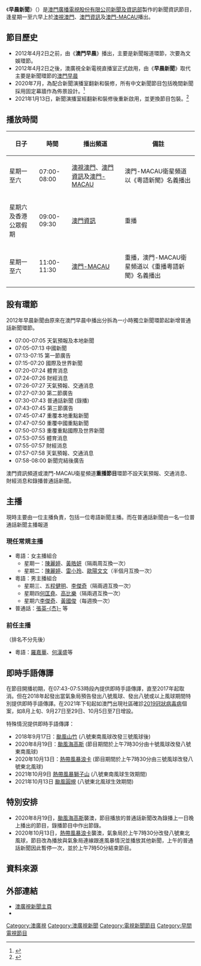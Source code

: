 {{copyedit|time=2014-10-28T14:24:53+00:00}}
{{In-progress_tvshow|澳廣視早晨新聞}}
{{電視節目信息框
| 顏色       = 
| 名稱       = 早晨新聞
| 原名       =
| 圖片       = 
| 圖說       =
| 類型       = 新聞資訊節目
| 原創       =
| 發展       =
| 導演       =
| 主持       =
| 演出       =
| 配音       =
| 旁白       =
| 主題曲     =
| 片頭曲     =
| 片尾曲     =
| 作曲       =
| 國家       =
| 地區       = {{MAC}} 
| 語言       = [[粵語|粵語]]
| 季數       =
| 系列數     =
| 集數       =
| 每集列表   =
| 執行製片   =
| 製片人     = [[澳門廣播電視股份有限公司|澳門廣播電視股份有限公司]][[澳廣視新聞|新聞及資訊部]]
| 監製   =
| 副製片人   =
| 共同製片人 =
| 編審       =
| 剪輯       =
| 外景       =
| 機位       =
| 每集長 = 57分鐘
| 頻道       =  
| 電視網     = [[澳視澳門|澳視澳門]]、[[澳門資訊頻道|澳門資訊]]、[[澳門-MACAU|澳門-MACAU]]
| 電視臺     =
| 視頻制式   = {{lang|en|HDTV 1080i}}
| 音頻制式   = 立體聲
| 首播國家   = {{MAC}} 
| 首播地區   =
| 開始       = 
| 結束       = 現今
| 晚於       =
| 早於       =
| 相關劇集   =
| 中國大陸名稱 =
| 臺灣名稱     =
| 港澳名稱     =
| 馬新名稱     =
| 官方網站   =
| imdb_id    =
| tv_com_id  =
}}

《'''早晨新聞'''》（{{lang-en|'''Morning News'''}}）是[[澳門廣播電視股份有限公司|澳門廣播電視股份有限公司]][[澳廣視新聞|新聞及資訊部]]製作的新聞資訊節目，逢星期一至六早上於[[澳視澳門|澳視澳門]]、[[澳門資訊頻道|澳門資訊]]及[[澳門-MACAU|澳門-MACAU]]播出。

== 節目歷史 ==
* 2012年4月2日之前，由《'''澳門早晨'''》播出，主要是新聞報道環節，次要為文娛環節。
* 2012年4月2日之後，澳廣視全新電視直播室正式啟用，由《'''早晨新聞'''》取代主要是新聞環節的[[澳門早晨|澳門早晨]]
* 2020年7月，為配合新聞演播室翻新和裝修，所有中文新聞節目包括晚間新聞採用固定幕牆作為佈景設計。<ref>{{cite web |title=澳廣視早晨新聞節錄 (2020年9月2日) |url=https://www.youtube.com/watch?v=bp22xGpBueU|website=YouTube |accessdate=2020-08-18}}</ref>
* 2021年1月13日，新聞演播室經翻新和裝修後重新啟用，並更換節目包裝。<ref>{{cite web |title=澳廣視早晨新聞包裝 (2021年1月13日至今) |url=https://www.youtube.com/watch?v=448NIQnJ7xk |website=YouTube |accessdate=2021-01-14}}</ref>

== 播放時間 ==
{| class="wikitable"
|-
! 日子 !! 時間 !! 播出頻道 !! 備註
|-
| 星期一至六 || 07:00-08:00 ||[[澳視澳門|澳視澳門]]、[[澳門資訊|澳門資訊]]及[[澳門-MACAU|澳門-MACAU]]  ||澳門-MACAU衛星頻道以《粵語新聞》名義播出
|-
| 星期六及香港公眾假期 || 09:00-09:30 ||[[澳門資訊|澳門資訊]]|| 重播
|-
| 星期一至六 || 11:00-11:30 ||[[澳門-MACAU|澳門-MACAU]]  || 重播，澳門-MACAU衛星頻道以《重播粵語新聞》名義播出
|}

== 設有環節==
2012年早晨新聞由原來在澳門早晨中播出分拆為一小時獨立新聞環節起新增普通話新聞環節。
*07:00-07:05 天氣預報及本地新聞
*07:05-07:13 中國新聞
*07:13-07:15 第一節廣告
*07:15-07:20 國際及世界新聞
*07:20-07:24 體育消息
*07:24-07:26 財經消息  
*07:26-07:27 天氣預報、交通消息
*07:27-07:30 第二節廣告
*07:30-07:43 普通話新聞 (錄播)
*07:43-07:45 第三節廣告
*07:45-07:47 重覆本地重點新聞
*07:47-07:50 重覆中國重點新聞
*07:50-07:53 重覆重點國際及世界新聞
*07:53-07:55 體育消息
*07:55-07:57 財經消息
*07:57-07:58 天氣預報、交通消息
*07:58-08:00 新聞完結後廣告

澳門資訊頻道或澳門-MACAU衛星頻道'''重播節目'''環節不設天氣預報、交通消息、財經消息和錄播普通話新聞。

== 主播 ==
現時主要由一位主播負責，包括一位粵語新聞主播。而在普通話新聞由一名一位普通話新聞主播報道

=== 現任常規主播 ===
* 粵語：女主播組合
**星期一：[[陳麗婷|陳麗婷]]、[[黃皓妍|黃皓妍]]（隔兩周互換一次）
**星期二：[[陳麗婷|陳麗婷]]、[[雷小玲|雷小玲]]、[[歐陽文文|歐陽文文]]（半個月互換一次）
* 粵語：男主播組合
**星期三、五[[程健明|程健明]]、[[李傑奇|李傑奇]]（隔兩週互換一次）
**星期四[[何匡堯|何匡堯]]、[[高比樂|高比樂]]（隔兩週互換一次）
**星期六[[李傑奇|李傑奇]]、[[黃國俊|黃國俊]]（每週換一次）
* 普通話：[[張英杰|張英-{杰}-]] 等

=== 前任主播 ===
（排名不分先後）
* 粵語：[[羅嘉華|羅嘉華]]、[[何漢盛|何漢盛]]等

== 即時手語傳譯 ==
在節目開播初期，在07:43-07:53時段內提供即時手語傳譯，直至2017年起取消。但在2018年起發出當氣象局預告發出八號風球、發出八號或以上風球期間特別提供即時手語傳譯。在2021年下旬起如澳門出現社區確診[[2019冠狀病毒病澳門疫情|2019冠狀病毒病]]個案，如8月上旬、9月27日至29日、10月5日至7日增設。

特殊情況提供即時手語傳譯：
*2018年9月17日：[[颱風山竹對港澳地區之影響|颱風山竹]] (八號東南風球改發三號風球後) 
*2020年8月19日：[[颱風海高斯_(2020年)|颱風海高斯]] (節目期間於上午7時30分由十號風球改發八號東南風球)
*2020年10月13日：[[熱帶風暴浪卡_(2020年)|熱帶風暴浪卡]] (節目期間於上午7時30分由三號風球改發八號東北風球)
*2021年10月9日 [[熱帶風暴獅子山_(2021年)|熱帶風暴獅子山]] (八號東南風球生效期間)
*2021年10月13日 [[颱風圓規_(2021年)|颱風圓規]] (八號東北風球生效期間)

== 特別安排 ==
* 2020年8月19日，[[颱風海高斯_(2020年)|颱風海高斯]]襲澳，節目播放的普通話新聞改為錄播上一日晚上播出的節目，錄播節目中作出節錄。
* 2020年10月13日，[[熱帶風暴浪卡_(2020年)|熱帶風暴浪卡]]襲澳，氣象局於上午7時30分改發八號東北風球，節目改為播放與氣象局連線跟進風暴情況並播放其他新聞，上午的普通話新聞因此暫停一次，並於上午7時50分結束節目。 

== 資料來源 ==
{{reflist}}

== 外部連結 ==
* [http://www.tdm.com.mo/c_news/ 澳廣視新聞主頁] {{Wayback|url=http://www.tdm.com.mo/c_news/ |date=20210416065702 }}
* {{facebook|Good.Morning.Macau|澳門早晨}}

{{澳廣視新聞節目}}

{{電視節目的變遷
|寬度=auto
|電視台={{MAC}}[[澳廣視新聞|澳廣視]][[澳視澳門|澳視澳門]]及[[澳門-MACAU|澳門-MACAU]]
|播放檔次= 星期一至六 07:30-08:00 時段
|節目名稱= 早晨新聞<br />（2012/4/2 - ）
|上一節目= 澳門早晨<br />（-2012/3/31）
|下一節目= 
}}

[[Category:澳廣視|Category:澳廣視]]
[[Category:澳廣視新聞|Category:澳廣視新聞]]

[[Category:電視新聞節目|Category:電視新聞節目]]
[[Category:早間電視節目|Category:早間電視節目]]